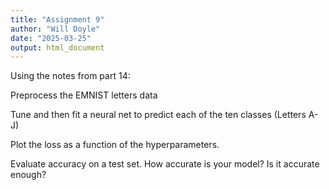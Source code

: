 ```yaml
---
title: "Assignment 9"
author: "Will Doyle"
date: "2025-03-25"
output: html_document
---
```


Using the notes from part 14:

Preprocess the EMNIST letters data 

Tune and then fit a neural net to predict each of the ten classes (Letters A-J)

Plot the loss as a function of the hyperparameters.

Evaluate accuracy on a test set. How accurate is your model? Is it accurate enough? 

